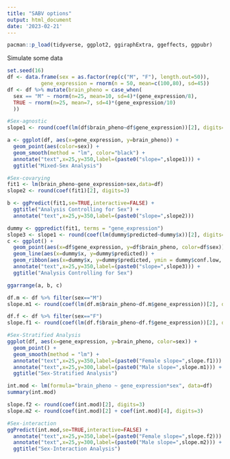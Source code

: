 ```yaml
---
title: "SABV options"
output: html_document
date: '2023-02-21'
---
```


```r
pacman::p_load(tidyverse, ggplot2, ggiraphExtra, ggeffects, ggpubr)
```

Simulate some data

```r
set.seed(16)
df <- data.frame(sex = as.factor(rep(c("M", "F"), length.out=50)),
           gene_expression = rnorm(n = 50, mean=c(100,80), sd=45))
df <- df %>% mutate(brain_pheno = case_when(
  sex == "M" ~ rnorm(n=25, mean=10, sd=4)*(gene_expression/8),
  TRUE ~ rnorm(n=25, mean=7, sd=4)*(gene_expression/10)
  ))
```

```r
#Sex-agnostic
slope1 <- round(coef(lm(df$brain_pheno~df$gene_expression))[2], digits=3)

a <- ggplot(df, aes(x=gene_expression, y=brain_pheno)) + 
  geom_point(aes(color=sex)) + 
  geom_smooth(method = "lm", color="black") +
  annotate("text",x=25,y=350,label=(paste0("slope=",slope1))) +
  ggtitle("Mixed-Sex Analysis")
```


```r
#Sex-covarying
fit1 <- lm(brain_pheno~gene_expression+sex,data=df)
slope2 <- round(coef(fit1)[2], digits=3)

b <- ggPredict(fit1,se=TRUE,interactive=FALSE) +
  ggtitle("Analysis Controlling for Sex") +
  annotate("text",x=25,y=350,label=(paste0("slope=",slope2)))

dummy <- ggpredict(fit1, terms = "gene_expression")
slope3 <- slope1 <- round(coef(lm(dummy$predicted~dummy$x))[2], digits=3) #confirming same as above
c <- ggplot() +
  geom_point(aes(x=df$gene_expression, y=df$brain_pheno, color=df$sex)) +
  geom_line(aes(x=dummy$x, y=dummy$predicted)) +
  geom_ribbon(aes(x=dummy$x, y=dummy$predicted, ymin = dummy$conf.low, ymax = dummy$conf.high, xmin=min(df$gene_expression), xmax=max(df$gene_expression)), alpha = .1)  +
  annotate("text",x=25,y=350,label=(paste0("slope=",slope3))) +
  ggtitle("Analysis Controlling for Sex")
```


```r
ggarrange(a, b, c)
```

```r
df.m <- df %>% filter(sex=="M")
slope.m1 <- round(coef(lm(df.m$brain_pheno~df.m$gene_expression))[2], digits=3)

df.f <- df %>% filter(sex=="F")
slope.f1 <- round(coef(lm(df.f$brain_pheno~df.f$gene_expression))[2], digits=3)

#Sex-Stratified Analysis
ggplot(df, aes(x=gene_expression, y=brain_pheno, color=sex)) + 
  geom_point() + 
  geom_smooth(method = "lm") +
  annotate("text",x=25,y=350,label=(paste0("Female slope=",slope.f1))) +
  annotate("text",x=25,y=300,label=(paste0("Male slope=",slope.m1))) +
  ggtitle("Sex-Stratified Analysis")
```

```r
int.mod <- lm(formula="brain_pheno ~ gene_expression*sex", data=df)
summary(int.mod)

slope.f2 <- round(coef(int.mod)[2], digits=3)
slope.m2 <- round(coef(int.mod)[2] + coef(int.mod)[4], digits=3)

#Sex-interaction
ggPredict(int.mod,se=TRUE,interactive=FALSE) +
  annotate("text",x=25,y=350,label=(paste0("Female slope=",slope.f2))) +
  annotate("text",x=25,y=300,label=(paste0("Male slope=",slope.m2))) +
  ggtitle("Sex-Interaction Analysis")
```


